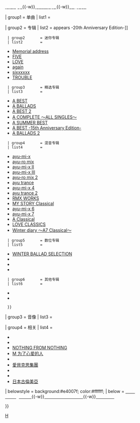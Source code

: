 {{Navbox
| name       = 濱崎步
| state      = {{{state<includeonly>|autocollapse</includeonly>}}}
| titlestyle = background:#e4007f; color:#ffffff;
| groupstyle = background:#e4007f; color:#ffffff;
| title      = [[濱崎步|<span style="color:#ffffff;">滨崎步</span>]]
| listclass  = hlist

| abovestyle = background:#e4007f; color:#ffffff;
| above      = [[滨崎步作品列表|<span style="color:#ffffff;">作品列表</span>]]{{-w}}[[濱崎步演出紀錄|<span style="color:#ffffff;">演出纪录</span>]]{{-w}}[[滨崎步演唱会列表|<span style="color:#ffffff;">演唱会列表</span>]]{{-w}}[[濱崎步獲獎紀錄|<span style="color:#ffffff;">荣誉奖项</span>]]

| group1     = 单曲
| list1      = {{濱崎步單曲}}

| group2     = 专辑
| list2      = {{Navbox subgroup
  | groupstyle   = background:#e4007f; color:#ffffff;
  | group1       = 正规专辑
  | list1        = 
* [[A Song for ××]]
* [[LOVEppears]]
* [[Duty]]
* [[I am...]]
* [[RAINBOW (濱崎步專輯)|RAINBOW]]
* [[MY STORY]]
* [[(miss)understood]]
* [[Secret (濱崎步專輯)|Secret]]
* [[原罪 (濱崎步專輯)|GUILTY]]
* [[新起步|NEXT LEVEL]]
* [[搖滾馬戲團|Rock'n'Roll Circus]]
* [[愛曲集 (濱崎步專輯)|Love songs]]
* [[Party Queen (濱崎步專輯)|Party Queen]]
* [[LOVE again (濱崎步專輯)|LOVE again]]
* [[Colours (濱崎步專輯)|Colours]]
* [[A ONE (濱崎步專輯)|A ONE]]
* [[M(A)DE IN JAPAN (濱崎步專輯)|M(A)DE IN JAPAN]]
* [[LOVEppears#二十周年紀念復刻版|LOVEppears{{\}}appears -20th Anniversary Edition-]]
  | group2       = 迷你专辑
  | list2        = 
* [[Memorial address]]
* [[5步曲|FIVE]]
* [[LOVE (濱崎步專輯)|LOVE]]
* [[again (濱崎步專輯)|again]]
* [[sixxxxxx]]
* [[TROUBLE (濱崎步專輯)|TROUBLE]]
  | group3       = 精选专辑
  | list3        = 
* [[A BEST]]
* [[A BALLADS]]
* [[A BEST 2]]
* [[A COMPLETE ～ALL SINGLES～]]
* [[A SUMMER BEST]]
* [[A BEST#十五週年紀念版|A BEST -15th Anniversary Edition-]]
* [[A BALLADS 2]]
  | group4       = 混音专辑
  | list4        = 
* [[ayu-mi-x]]
* [[SUPER EUROBEAT presents ayu-ro mix|ayu-ro mix]]
* [[ayu-mi-x II]]
* [[ayu-mi-x III]]
* [[SUPER EUROBEAT presents ayu-ro mix 2|ayu-ro mix 2]]
* [[Cyber TRANCE presents ayu trance|ayu trance]]
* [[ayu-mi-x 4 + selection|ayu-mi-x 4]]
* [[Cyber TRANCE presents ayu trance 2|ayu trance 2]]
* [[ayumi hamasaki RMX WORKS|RMX WORKS]]
* [[MY STORY Classical]]
* [[ayu-mi-x 6]]
* [[ayu-mi-x 7]]
* [[A Classical]]
* [[LOVE CLASSICS (濱崎步專輯)|LOVE CLASSICS]]
* [[Winter diary ～A7 Classical～]]
  | group5       = 数位专辑
  | list5        = 
* [[WINTER BALLAD SELECTION]]
* {{Link-ja|A THEME SONGS -Drama edition-|A THEME SONGS -Drama edition-}}
* {{Link-ja|RAINY SEASON SELECTION|RAINY SEASON SELECTION}}
* {{Link-ja|ANIME & GAME SELECTION|ANIME & GAME SELECTION}}
  | group6       = 其他专辑
  | list6        = 
* {{Link-ja|VARIOUS ARTISTS FEATURING songnation|VARIOUS ARTISTS FEATURING songnation}}
* {{Link-ja|VARIOUS ARTISTS FEATURING songnation|VARIOUS ARTISTS FEATURING songnation|Songnation 2 trance}}
  }}

| group3     = 音像
| list3      = {{濱崎步音像作品}}

| group4     = 相关
| list4      = 
* {{Link-ja|ayu ready?|ayu ready?}}
* {{Link-ja|ayupan|ayupan}}
* [[NOTHING FROM NOTHING]]
* [[M 为了心爱的人]]
* {{Link-ja|松浦胜人|松浦勝人}}
* [[愛貝克思集團]]
* {{Link-ja|Rhythm REPUBLIC|Rhythm REPUBLIC}}
* {{Link-ja|太阳音乐集团|サンミュージックグループ}}
* [[日本古倫美亞]]

| belowstyle = background:#e4007f; color:#ffffff;
| below      = [[愛貝克思管理|<span style="color:#ffffff;">avex management</span>]]{{-w}}[[愛貝克思娛樂|<span style="color:#ffffff;">avex entertainment</span>]]{{-w}}[[Avex trax|<span style="color:#ffffff;">avex trax</span>]]

}}<noinclude>[[Category:濱崎步| ]]
[[Category:日本歌手模板|H]]</noinclude>